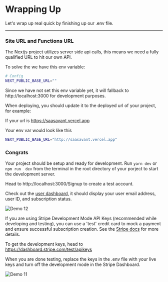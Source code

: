 
# Wrapping Up

Let's wrap up real quick by finishing up our .env file.

---

### **Site URL and Functions URL**

The Nextjs project utilizes server side api calls, this means we need a fully qualified URL to hit our own API.

To solve the we have this env variable:

```sh
# Config
NEXT_PUBLIC_BASE_URL=""
```

Since we have not set this env variable yet, it will fallback to http://localhost:3000 for development purposes.

When deploying, you should update it to the deployed url of your project, for example:

If your url is https://saasavant.vercel.app

Your env var would look like this

```sh
NEXT_PUBLIC_BASE_URL="http://saasavant.vercel.app"
```

### **Congrats**

Your project should be setup and ready for development. Run `yarn dev` or `npm run  dev` from the terminal in the root directory of your porject to start the development server.

Head to http://localhost:3000/Signup to create a test account.

Check out the [user dashboard](http://localhost:3000/Dashboard), it should display your user email address, user ID, and subscription status.

![Demo 12](../public/demo-12.png)

If you are using Stripe Development Mode API Keys (recommended while developing and testing), you can use a 'test' credit card to mock a payment and ensure successful subscription creation. See the [Stripe docs](https://stripe.com/docs/testing#cards) for more details.

To get the development keys, head to https://dashboard.stripe.com/test/apikeys

When you are done testing, replace the keys in the .env file with your live keys and turn off the development mode in the Stripe Dashboard.

![Demo 11](../public/demo-11.png)
